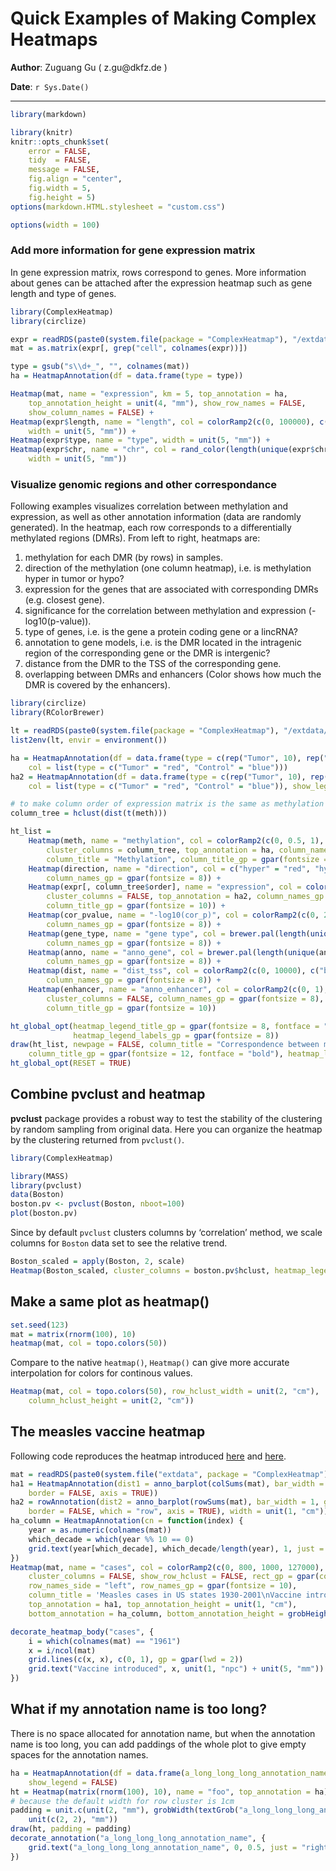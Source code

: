 <!--
%\VignetteEngine{knitr}
<<<<<<< HEAD
%\VignetteIndexEntry{Quick Examples of Making Complex Heatmaps}
=======
%\VignetteIndexEntry{7.Quick Examples of Making Complex Heatmaps}
>>>>>>> master
-->

Quick Examples of Making Complex Heatmaps
========================================

**Author**: Zuguang Gu ( z.gu@dkfz.de )

**Date**: `r Sys.Date()`

-------------------------------------------------------------

```r
library(markdown)

library(knitr)
knitr::opts_chunk$set(
    error = FALSE,
    tidy  = FALSE,
    message = FALSE,
    fig.align = "center",
    fig.width = 5,
    fig.height = 5)
options(markdown.HTML.stylesheet = "custom.css")

options(width = 100)
```


### Add more information for gene expression matrix

In gene expression matrix, rows correspond to genes. More information about genes can be attached after the expression
heatmap such as gene length and type of genes.

```r
library(ComplexHeatmap)
library(circlize)

expr = readRDS(paste0(system.file(package = "ComplexHeatmap"), "/extdata/gene_expression.rds"))
mat = as.matrix(expr[, grep("cell", colnames(expr))])

type = gsub("s\\d+_", "", colnames(mat))
ha = HeatmapAnnotation(df = data.frame(type = type))

Heatmap(mat, name = "expression", km = 5, top_annotation = ha, 
    top_annotation_height = unit(4, "mm"), show_row_names = FALSE, 
    show_column_names = FALSE) +
Heatmap(expr$length, name = "length", col = colorRamp2(c(0, 100000), c("white", "orange")),
    width = unit(5, "mm")) +
Heatmap(expr$type, name = "type", width = unit(5, "mm")) +
Heatmap(expr$chr, name = "chr", col = rand_color(length(unique(expr$chr))), 
    width = unit(5, "mm"))
```

### Visualize genomic regions and other correspondance

Following examples visualizes correlation between methylation and expression, as well as other annotation information (data are randomly generated). In the heatmap, each row corresponds to a differentially methylated regions (DMRs). 
From left to right, heatmaps are:

1. methylation for each DMR (by rows) in samples.
2. direction of the methylation (one column heatmap), i.e. is methylation hyper in tumor or hypo?
3. expression for the genes that are associated with corresponding DMRs (e.g. closest gene).
4. significance for the correlation between methylation and expression (-log10(p-value)).
5. type of genes, i.e. is the gene a protein coding gene or a lincRNA?
6. annotation to gene models, i.e. is the DMR located in the intragenic region of the corresponding gene or the DMR is intergenic?
7. distance from the DMR to the TSS of the corresponding gene.
8. overlapping between DMRs and enhancers (Color shows how much the DMR is covered by the enhancers).


```r
library(circlize)
library(RColorBrewer)

lt = readRDS(paste0(system.file(package = "ComplexHeatmap"), "/extdata/meth.rds"))
list2env(lt, envir = environment())

ha = HeatmapAnnotation(df = data.frame(type = c(rep("Tumor", 10), rep("Control", 10))), 
    col = list(type = c("Tumor" = "red", "Control" = "blue")))
ha2 = HeatmapAnnotation(df = data.frame(type = c(rep("Tumor", 10), rep("Control", 10))), 
    col = list(type = c("Tumor" = "red", "Control" = "blue")), show_legend = FALSE)

# to make column order of expression matrix is the same as methylation matrix
column_tree = hclust(dist(t(meth)))

ht_list = 
    Heatmap(meth, name = "methylation", col = colorRamp2(c(0, 0.5, 1), c("blue", "white", "red")),
        cluster_columns = column_tree, top_annotation = ha, column_names_gp = gpar(fontsize = 8), km = 5, 
        column_title = "Methylation", column_title_gp = gpar(fontsize = 10), row_title_gp = gpar(fontsize = 10)) +
    Heatmap(direction, name = "direction", col = c("hyper" = "red", "hypo" = "blue"), 
        column_names_gp = gpar(fontsize = 8)) +
    Heatmap(expr[, column_tree$order], name = "expression", col = colorRamp2(c(-2, 0, 2), c("green", "white", "red")),
        cluster_columns = FALSE, top_annotation = ha2, column_names_gp = gpar(fontsize = 8), column_title = "Expression",
        column_title_gp = gpar(fontsize = 10)) +
    Heatmap(cor_pvalue, name = "-log10(cor_p)", col = colorRamp2(c(0, 2, 4), c("white", "white", "red")), 
        column_names_gp = gpar(fontsize = 8)) +
    Heatmap(gene_type, name = "gene type", col = brewer.pal(length(unique(gene_type)), "Set1"), 
        column_names_gp = gpar(fontsize = 8)) +
    Heatmap(anno, name = "anno_gene", col = brewer.pal(length(unique(anno)), "Set2"), 
        column_names_gp = gpar(fontsize = 8)) +
    Heatmap(dist, name = "dist_tss", col = colorRamp2(c(0, 10000), c("black", "white")), 
        column_names_gp = gpar(fontsize = 8)) +
    Heatmap(enhancer, name = "anno_enhancer", col = colorRamp2(c(0, 1), c("white", "orange")), 
        cluster_columns = FALSE, column_names_gp = gpar(fontsize = 8), column_title = "Enhancer", 
        column_title_gp = gpar(fontsize = 10))

ht_global_opt(heatmap_legend_title_gp = gpar(fontsize = 8, fontface = "bold"), 
              heatmap_legend_labels_gp = gpar(fontsize = 8))
draw(ht_list, newpage = FALSE, column_title = "Correspondence between methylation, expression and other genomic features", 
    column_title_gp = gpar(fontsize = 12, fontface = "bold"), heatmap_legend_side = "bottom")
ht_global_opt(RESET = TRUE)
```


## Combine pvclust and heatmap

**pvclust** package provides a robust way to test the stability of the clustering
by random sampling from original data. Here you can organize the heatmap by the clustering
returned from `pvclust()`.

```r
library(ComplexHeatmap)

library(MASS)
library(pvclust)
data(Boston)
boston.pv <- pvclust(Boston, nboot=100)
plot(boston.pv)
```

Since by default `pvclust` clusters columns by 'correlation' method, we scale columns for
`Boston` data set to see the relative trend.

```r
Boston_scaled = apply(Boston, 2, scale)
Heatmap(Boston_scaled, cluster_columns = boston.pv$hclust, heatmap_legend_param = list(title = "Boston"))
```

## Make a same plot as heatmap()

```r
set.seed(123)
mat = matrix(rnorm(100), 10)
heatmap(mat, col = topo.colors(50))
```

Compare to the native `heatmap()`, `Heatmap()` can give more accurate interpolation
for colors for continous values.

```r
Heatmap(mat, col = topo.colors(50), row_hclust_width = unit(2, "cm"), 
    column_hclust_height = unit(2, "cm"))
```

## The measles vaccine heatmap

Following code reproduces the heatmap introduced [here](https://biomickwatson.wordpress.com/2015/04/09/recreating-a-famous-visualisation/) and [here](https://benjaminlmoore.wordpress.com/2015/04/09/recreating-the-vaccination-heatmaps-in-r/).

```r
mat = readRDS(paste0(system.file("extdata", package = "ComplexHeatmap"), "/measles.rds"))
ha1 = HeatmapAnnotation(dist1 = anno_barplot(colSums(mat), bar_width = 1, gp = gpar(col = NA, fill = "#FFE200"), 
    border = FALSE, axis = TRUE))
ha2 = rowAnnotation(dist2 = anno_barplot(rowSums(mat), bar_width = 1, gp = gpar(col = NA, fill = "#FFE200"), 
    border = FALSE, which = "row", axis = TRUE), width = unit(1, "cm"))
ha_column = HeatmapAnnotation(cn = function(index) {
    year = as.numeric(colnames(mat))
    which_decade = which(year %% 10 == 0)
    grid.text(year[which_decade], which_decade/length(year), 1, just = c("center", "top"))
})
Heatmap(mat, name = "cases", col = colorRamp2(c(0, 800, 1000, 127000), c("white", "cornflowerblue", "yellow", "red")),
    cluster_columns = FALSE, show_row_hclust = FALSE, rect_gp = gpar(col= "white"), show_column_names = FALSE,
    row_names_side = "left", row_names_gp = gpar(fontsize = 10),
    column_title = 'Measles cases in US states 1930-2001\nVaccine introduced 1961',
    top_annotation = ha1, top_annotation_height = unit(1, "cm"),
    bottom_annotation = ha_column, bottom_annotation_height = grobHeight(textGrob("1900"))) + ha2

decorate_heatmap_body("cases", {
    i = which(colnames(mat) == "1961")
    x = i/ncol(mat)
    grid.lines(c(x, x), c(0, 1), gp = gpar(lwd = 2))
    grid.text("Vaccine introduced", x, unit(1, "npc") + unit(5, "mm"))
})
```

## What if my annotation name is too long?

There is no space allocated for annotation name, but when the annotation name is too long,
you can add paddings of the whole plot to give empty spaces for the annotation names.

```r
ha = HeatmapAnnotation(df = data.frame(a_long_long_long_annotation_name = runif(10)),
    show_legend = FALSE)
ht = Heatmap(matrix(rnorm(100), 10), name = "foo", top_annotation = ha)
# because the default width for row cluster is 1cm
padding = unit.c(unit(2, "mm"), grobWidth(textGrob("a_long_long_long_annotation_name")) - unit(1, "cm"),
    unit(c(2, 2), "mm"))
draw(ht, padding = padding)
decorate_annotation("a_long_long_long_annotation_name", {
    grid.text("a_long_long_long_annotation_name", 0, 0.5, just = "right")
})
```
